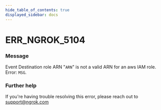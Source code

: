 ```yaml
---
hide_table_of_contents: true
displayed_sidebar: docs
---
```



# ERR_NGROK_5104

### Message
Event Destination role ARN "`ARN`" is not a valid ARN for an aws IAM role. Error: `MSG`.

<ErrorDetails error='err_ngrok_5104' />


### Further help
If you're having trouble resolving this error, please reach out to [support@ngrok.com](mailto:support@ngrok.com?subject=Help%20with%20ERR_NGROK_5104)

